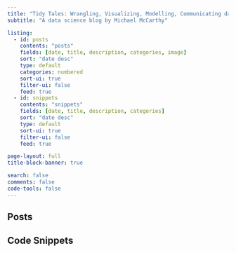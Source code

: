 ```yaml
---
title: "Tidy Tales: Wrangling, Visualizing, Modelling, Communicating data"
subtitle: "A data science blog by Michael McCarthy"

listing:
  - id: posts
    contents: "posts"
    fields: [date, title, description, categories, image]
    sort: "date desc"
    type: default
    categories: numbered
    sort-ui: true
    filter-ui: false
    feed: true
  - id: snippets
    contents: "snippets"
    fields: [date, title, description, categories]
    sort: "date desc"
    type: default
    sort-ui: true
    filter-ui: false
    feed: true

page-layout: full
title-block-banner: true

search: false
comments: false
code-tools: false
---
```


## Posts

:::{#posts}
:::

## Code Snippets

:::{#snippets}
:::
